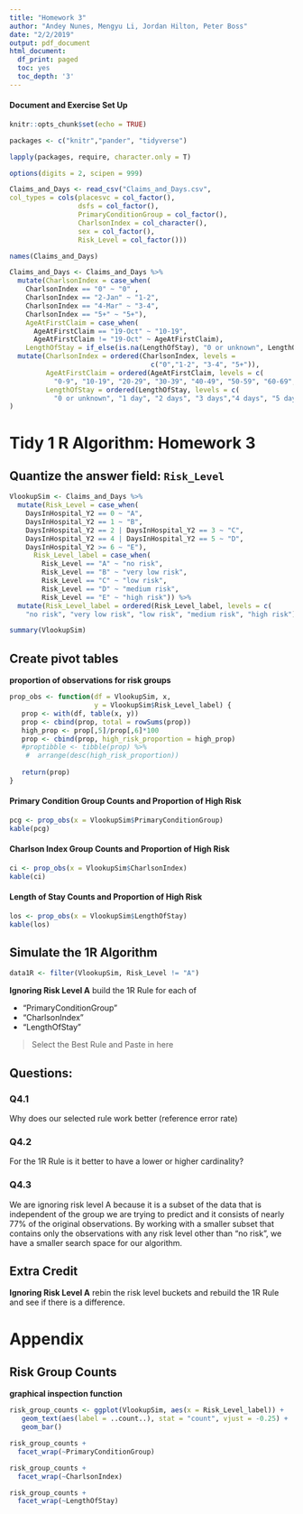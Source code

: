 ```yaml
---
title: "Homework 3"
author: "Andey Nunes, Mengyu Li, Jordan Hilton, Peter Boss"
date: "2/2/2019"
output: pdf_document
html_document:
  df_print: paged
  toc: yes
  toc_depth: '3'
---
```


#### Document and Exercise Set Up

```r
knitr::opts_chunk$set(echo = TRUE)

packages <- c("knitr","pander", "tidyverse")

lapply(packages, require, character.only = T)

options(digits = 2, scipen = 999)
```


```r
Claims_and_Days <- read_csv("Claims_and_Days.csv",
col_types = cols(placesvc = col_factor(),
                 dsfs = col_factor(),
                 PrimaryConditionGroup = col_factor(),
                 CharlsonIndex = col_character(),
                 sex = col_factor(),
                 Risk_Level = col_factor()))

names(Claims_and_Days)
```

```r
Claims_and_Days <- Claims_and_Days %>%
  mutate(CharlsonIndex = case_when(
    CharlsonIndex == "0" ~ "0" ,
    CharlsonIndex == "2-Jan" ~ "1-2",
    CharlsonIndex == "4-Mar" ~ "3-4",
    CharlsonIndex == "5+" ~ "5+"),
    AgeAtFirstClaim = case_when(
      AgeAtFirstClaim == "19-Oct" ~ "10-19",
      AgeAtFirstClaim != "19-Oct" ~ AgeAtFirstClaim),
    LengthOfStay = if_else(is.na(LengthOfStay), "0 or unknown", LengthOfStay)) %>%
  mutate(CharlsonIndex = ordered(CharlsonIndex, levels = 
                                   c("0","1-2", "3-4", "5+")),
         AgeAtFirstClaim = ordered(AgeAtFirstClaim, levels = c(
           "0-9", "10-19", "20-29", "30-39", "40-49", "50-59", "60-69", "70-79",  "80+")),
         LengthOfStay = ordered(LengthOfStay, levels = c(
           "0 or unknown", "1 day", "2 days", "3 days","4 days", "5 days", "6 days", "1- 2 weeks", "2- 4 weeks", "4- 8 weeks", "8-12 weeks", "12-26 weeks", "26+ weeks"))
)
```


# Tidy 1 R Algorithm: Homework 3

## Quantize the answer field: `Risk_Level`

```r
VlookupSim <- Claims_and_Days %>%
  mutate(Risk_Level = case_when(
    DaysInHospital_Y2 == 0 ~ "A",
    DaysInHospital_Y2 == 1 ~ "B",
    DaysInHospital_Y2 == 2 | DaysInHospital_Y2 == 3 ~ "C",
    DaysInHospital_Y2 == 4 | DaysInHospital_Y2 == 5 ~ "D",
    DaysInHospital_Y2 >= 6 ~ "E"),
      Risk_Level_label = case_when(
        Risk_Level == "A" ~ "no risk",
        Risk_Level == "B" ~ "very low risk",
        Risk_Level == "C" ~ "low risk",
        Risk_Level == "D" ~ "medium risk", 
        Risk_Level == "E" ~ "high risk")) %>%
  mutate(Risk_Level_label = ordered(Risk_Level_label, levels = c(
    "no risk", "very low risk", "low risk", "medium risk", "high risk")))

summary(VlookupSim)
```


## Create pivot tables 

**proportion of observations for risk groups**
```r
prop_obs <- function(df = VlookupSim, x, 
                     y = VlookupSim$Risk_Level_label) {
   prop <- with(df, table(x, y))
   prop <- cbind(prop, total = rowSums(prop))
   high_prop <- prop[,5]/prop[,6]*100
   prop <- cbind(prop, high_risk_proportion = high_prop)
   #proptibble <- tibble(prop) %>% 
    #  arrange(desc(high_risk_proportion))
   
   return(prop)
}

```

#### Primary Condition Group Counts and Proportion of High Risk
```r
pcg <- prop_obs(x = VlookupSim$PrimaryConditionGroup)
kable(pcg)
```
  

#### Charlson Index Group Counts and Proportion of High Risk

```r
ci <- prop_obs(x = VlookupSim$CharlsonIndex)
kable(ci)
```
  

#### Length of Stay Counts and Proportion of High Risk

```r
los <- prop_obs(x = VlookupSim$LengthOfStay)
kable(los)
```


## Simulate the 1R Algorithm

```r
data1R <- filter(VlookupSim, Risk_Level != "A")
```


**Ignoring Risk Level A** build the 1R Rule for each of

+ "PrimaryConditionGroup"
+ "CharlsonIndex" 
+ "LengthOfStay"

> Select the Best Rule and Paste in here

## Questions:

### Q4.1
 Why does our selected rule work better (reference error rate)
 
### Q4.2
For the 1R Rule is it better to have a lower or higher cardinality?

### Q4.3
We are ignoring risk level A because it is a subset of the data that is independent of the group we are trying to predict and it consists of nearly 77% of the original observations. By working with a smaller subset that contains only the observations with any risk level other than "no risk", we have a smaller search space for our algorithm.

## Extra Credit

**Ignoring Risk Level A** rebin the risk level buckets and rebuild the 1R Rule and see if there is a difference.



# Appendix

## Risk Group Counts
**graphical inspection function**
```r
risk_group_counts <- ggplot(VlookupSim, aes(x = Risk_Level_label)) +
   geom_text(aes(label = ..count..), stat = "count", vjust = -0.25) +
   geom_bar()
```


```r
risk_group_counts +
  facet_wrap(~PrimaryConditionGroup)
```


```r
risk_group_counts +
  facet_wrap(~CharlsonIndex)
```


```r
risk_group_counts +
  facet_wrap(~LengthOfStay)
```



